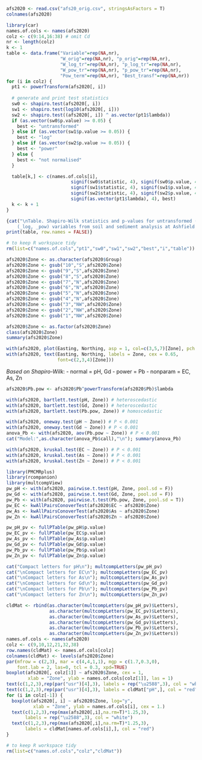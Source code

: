 ```r
afs2020 <- read.csv("afs20_orig.csv", stringsAsFactors = T)
colnames(afs2020)
```

```r
library(car)
names.of.cols <- names(afs2020)
colz <- c(9:14,16:38) # omit Cd
nr <- length(colz)
k <- 1
table <- data.frame("Variable"=rep(NA,nr), 
                    "W_orig"=rep(NA,nr), "p_orig"=rep(NA,nr), 
                    "W_log_tr"=rep(NA,nr), "p_log_tr"=rep(NA,nr), 
                    "W_pow_tr"=rep(NA,nr), "p_pow_tr"=rep(NA,nr), 
                    "Pow_term"=rep(NA,nr), "Best_transf"=rep(NA,nr))
for (i in colz) {
  pt1 <- powerTransform(afs2020[, i])
  
  # generate and print test statistics
  sw0 <- shapiro.test(afs2020[, i])
  sw1 <- shapiro.test(log10(afs2020[, i]))
  sw2 <- shapiro.test((afs2020[, i]) ^ as.vector(pt1$lambda))
  if (as.vector(sw0$p.value) >= 0.05) {
    best <- "untransformed"
  } else if (as.vector(sw1$p.value >= 0.05)) {
    best <- "log"
  } else if (as.vector(sw2$p.value >= 0.05)) {
    best <- "power"
  } else {
    best <- "not normalised"
  }

  table[k,] <- c(names.of.cols[i], 
                        signif(sw0$statistic, 4), signif(sw0$p.value, 4), 
                        signif(sw1$statistic, 4), signif(sw1$p.value, 4), 
                        signif(sw2$statistic, 4), signif(sw2$p.value, 4),
                        signif(as.vector(pt1$lambda), 4), best)
  k <- k + 1
}

{cat("\nTable. Shapiro-Wilk statistics and p-values for untransformed (_orig) and transformed
    (_log, _pow) variables from soil and sediment analysis at Ashfield Flats Reserve.\n\n")
print(table, row.names = FALSE)}

# to keep R workspace tidy
rm(list=c("names.of.cols","pt1","sw0","sw1","sw2","best","i","table"))
```

```r
afs2020$Zone <- as.character(afs2020$Group)
afs2020$Zone <- gsub("10","S",afs2020$Zone)
afs2020$Zone <- gsub("9","S",afs2020$Zone)
afs2020$Zone <- gsub("8","S",afs2020$Zone)
afs2020$Zone <- gsub("7","N",afs2020$Zone)
afs2020$Zone <- gsub("6","N",afs2020$Zone)
afs2020$Zone <- gsub("5","N",afs2020$Zone)
afs2020$Zone <- gsub("4","N",afs2020$Zone)
afs2020$Zone <- gsub("3","NW",afs2020$Zone)
afs2020$Zone <- gsub("2","NW",afs2020$Zone)
afs2020$Zone <- gsub("1","NW",afs2020$Zone)

afs2020$Zone <- as.factor(afs2020$Zone)
class(afs2020$Zone)
summary(afs2020$Zone)
```

```r
with(afs2020, plot(Easting, Northing, asp = 1, col=c(3,5,7)[Zone], pch = 19))
with(afs2020, text(Easting, Northing, labels = Zone, cex = 0.65, 
                   font=c(2,3,4)[Zone]))
```

*Based on Shapiro-Wilk*:
- normal = pH, Gd
- power = Pb
- nonparam = EC, As, Zn

```r
afs2020$Pb.pow <- afs2020$Pb^powerTransform(afs2020$Pb)$lambda
```

```r
with(afs2020, bartlett.test(pH, Zone)) # heteroscedastic
with(afs2020, bartlett.test(Gd, Zone)) # heteroscedastic
with(afs2020, bartlett.test(Pb.pow, Zone)) # homoscedastic
```

```r
with(afs2020, oneway.test(pH ~ Zone)) # P < 0.001
with(afs2020, oneway.test(Gd ~ Zone)) # P < 0.001
anova_Pb <- with(afs2020, aov(Pb.pow ~ Zone)) # P < 0.001
cat("Model:",as.character(anova_Pb$call),"\n"); summary(anova_Pb)
```

```r
with(afs2020, kruskal.test(EC ~ Zone)) # P < 0.001
with(afs2020, kruskal.test(As ~ Zone)) # P < 0.001
with(afs2020, kruskal.test(Zn ~ Zone)) # P < 0.001
```

```r
library(PMCMRplus)
library(rcompanion)
library(multcompView)
pw_pH <- with(afs2020, pairwise.t.test(pH, Zone, pool.sd = F))
pw_Gd <- with(afs2020, pairwise.t.test(Gd, Zone, pool.sd = F))
pw_Pb <- with(afs2020, pairwise.t.test(Pb.pow, Zone, pool.sd = T))
pw_EC <- kwAllPairsConoverTest(afs2020$EC ~ afs2020$Zone)
pw_As <- kwAllPairsConoverTest(afs2020$As ~ afs2020$Zone)
pw_Zn <- kwAllPairsConoverTest(afs2020$Zn ~ afs2020$Zone)

pw_pH_pv <- fullPTable(pw_pH$p.value)
pw_EC_pv <- fullPTable(pw_EC$p.value)
pw_As_pv <- fullPTable(pw_As$p.value)
pw_Gd_pv <- fullPTable(pw_Gd$p.value)
pw_Pb_pv <- fullPTable(pw_Pb$p.value)
pw_Zn_pv <- fullPTable(pw_Zn$p.value)

cat("Compact letters for pH\n"); multcompLetters(pw_pH_pv)
cat("\nCompact letters for EC\n"); multcompLetters(pw_EC_pv)
cat("\nCompact letters for As\n"); multcompLetters(pw_As_pv)
cat("\nCompact letters for Gd\n"); multcompLetters(pw_Gd_pv)
cat("\nCompact letters for Pb\n"); multcompLetters(pw_Pb_pv)
cat("\nCompact letters for Zn\n"); multcompLetters(pw_Zn_pv)
```

```r
cldMat <- rbind(as.character(multcompLetters(pw_pH_pv)$Letters), 
                as.character(multcompLetters(pw_EC_pv)$Letters),
                as.character(multcompLetters(pw_As_pv)$Letters),
                as.character(multcompLetters(pw_Gd_pv)$Letters),
                as.character(multcompLetters(pw_Pb_pv)$Letters),
                as.character(multcompLetters(pw_Zn_pv)$Letters))
names.of.cols <- names(afs2020)
colz <- c(9,10,12,21,32,38)
row.names(cldMat) <- names.of.cols[colz]
colnames(cldMat) <- levels(afs2020$Zone)
par(mfrow = c(2,3), mar = c(4,4,1,1), mgp = c(1.7,0.3,0), 
    font.lab = 2, las=0, tcl = 0.3, xpd=TRUE)
boxplot(afs2020[, colz[1]] ~ afs2020$Zone, cex = 1,
        xlab = "Zone", ylab = names.of.cols[colz[1]], las = 1)
text(c(1,2,3),rep(par("usr")[4],3), labels = rep("\u2588",3), col = "white")
text(c(1,2,3),rep(par("usr")[4],3), labels = cldMat["pH",], col = "red")
for (i in colz[-1]) {
  boxplot(afs2020[, i] ~ afs2020$Zone, log="y",
          xlab = "Zone", ylab = names.of.cols[i], cex = 1.)
  text(c(1,2,3),rep(max(afs2020[,i],na.rm=T)*1.25,3), 
       labels = rep("\u2588",3), col = "white")
  text(c(1,2,3),rep(max(afs2020[,i],na.rm=T)*1.25,3), 
       labels = cldMat[names.of.cols[i],], col = "red")
}

# to keep R workspace tidy
rm(list=c("names.of.cols","colz","cldMat"))
```

